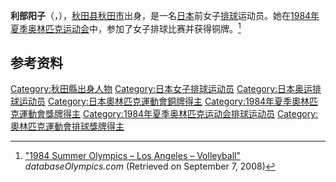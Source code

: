 {{Infobox sportsperson
|name = 利部阳子
|show-medals=yes
|medaltemplates={{MedalSport | 女子[[排球|排球]]}}
{{MedalCountry | {{JPN}} }}
{{MedalCompetition|[[奥林匹克运动会|奥林匹克运动会]]}}
{{MedalBronze | [[1984年夏季奥林匹克运动会|1984年 洛杉矶]] |[[1984年夏季奧林匹克運動會排球比賽|女子团体]]}}
}}

'''利部阳子'''（{{Jpn|j=利部 陽子|kn=かがぶ ようこ|rm=Kagabu Yoko}}，{{bd|1960年|10月28日||}}），[[秋田县|秋田县]][[秋田市|秋田市]]出身，是一名[[日本|日本]]前女子[[排球|排球]]运动员。她在[[1984年夏季奥林匹克运动会|1984年夏季奥林匹克运动会]]中，参加了女子排球比赛并获得铜牌。<ref name=db-ol-VOL1964>[http://www.databaseolympics.com/games/gamessport.htm?g=21&sp=VOL "1984 Summer Olympics – Los Angeles – Volleyball"] {{Wayback|url=http://www.databaseolympics.com/games/gamessport.htm?g=21&sp=VOL |date=20160404075002 }} ''databaseOlympics.com'' (Retrieved on September 7, 2008)</ref>

==参考资料==
{{Reflist}}

{{DEFAULTSORT:Kagabu Yoko}}
[[Category:秋田縣出身人物|Category:秋田縣出身人物]]
[[Category:日本女子排球运动员|Category:日本女子排球运动员]]
[[Category:日本奥运排球运动员|Category:日本奥运排球运动员]]
[[Category:日本奧林匹克運動會銅牌得主|Category:日本奧林匹克運動會銅牌得主]]
[[Category:1984年夏季奧林匹克運動會獎牌得主|Category:1984年夏季奧林匹克運動會獎牌得主]]
[[Category:1984年夏季奥林匹克运动会排球运动员|Category:1984年夏季奥林匹克运动会排球运动员]]
[[Category:奧林匹克運動會排球獎牌得主|Category:奧林匹克運動會排球獎牌得主]]

{{Japan-sport-bio-stub}}